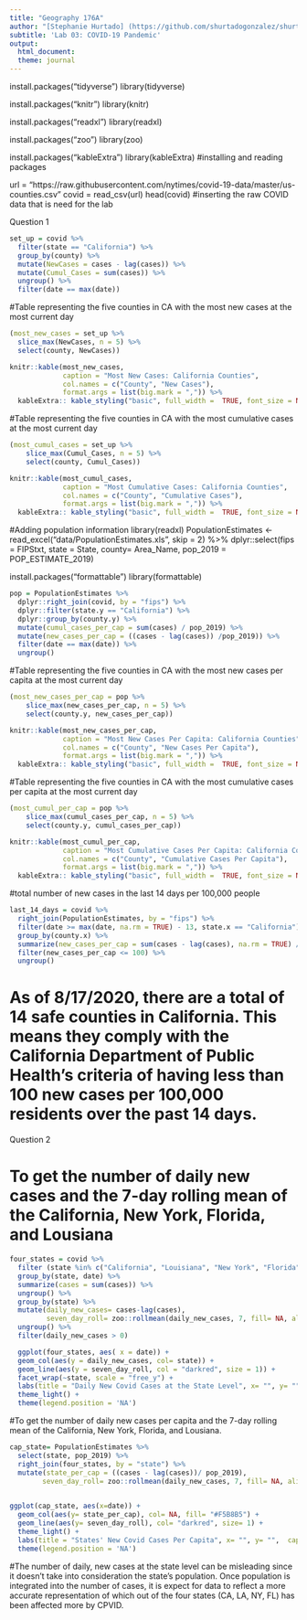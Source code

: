 ```yaml
---
title: "Geography 176A"
author: "[Stephanie Hurtado] (https://github.com/shurtadogonzalez/shurtadogonzalez.github.io)"
subtitle: 'Lab 03: COVID-19 Pandemic'
output:
  html_document:
  theme: journal
---
```



install.packages("tidyverse")
library(tidyverse)

install.packages("knitr")
library(knitr)

install.packages("readxl")
library(readxl)

install.packages("zoo")
library(zoo)

install.packages("kableExtra")
library(kableExtra)
#installing and reading packages 


url = "https://raw.githubusercontent.com/nytimes/covid-19-data/master/us-counties.csv"
covid = read_csv(url) 
head(covid)
#inserting the raw COVID data that is need for the lab 


Question 1 

```r

set_up = covid %>%
  filter(state == "California") %>% 
  group_by(county) %>% 
  mutate(NewCases = cases - lag(cases)) %>% 
  mutate(Cumul_Cases = sum(cases)) %>% 
  ungroup() %>% 
  filter(date == max(date))
```

#Table representing the five counties in CA with the most new cases at the most current day
```r
(most_new_cases = set_up %>% 
  slice_max(NewCases, n = 5) %>% 
  select(county, NewCases))

knitr::kable(most_new_cases,
             caption = "Most New Cases: California Counties",
             col.names = c("County", "New Cases"),
             format.args = list(big.mark = ",")) %>% 
  kableExtra:: kable_styling("basic", full_width =  TRUE, font_size = NULL)
```


#Table representing the five counties in CA with the most cumulative cases at the most current day
```r
(most_cumul_cases = set_up %>% 
    slice_max(Cumul_Cases, n = 5) %>% 
    select(county, Cumul_Cases))

knitr::kable(most_cumul_cases,
             caption = "Most Cumulative Cases: California Counties",
             col.names = c("County", "Cumulative Cases"),
             format.args = list(big.mark = ",")) %>% 
  kableExtra:: kable_styling("basic", full_width =  TRUE, font_size = NULL)
```


#Adding population information 
library(readxl)
PopulationEstimates <- read_excel("data/PopulationEstimates.xls", skip = 2) %>% 
  dplyr::select(fips = FIPStxt, state = State, county= Area_Name, pop_2019 = POP_ESTIMATE_2019)

install.packages("formattable")
library(formattable)


```r

pop = PopulationEstimates %>% 
  dplyr::right_join(covid, by = "fips") %>% 
  dplyr::filter(state.y == "California") %>% 
  dplyr::group_by(county.y) %>% 
  mutate(cumul_cases_per_cap = sum(cases) / pop_2019) %>%
  mutate(new_cases_per_cap = ((cases - lag(cases)) /pop_2019)) %>% 
  filter(date == max(date)) %>% 
  ungroup()

```

#Table representing the five counties in CA with the most new cases per capita at the most current day
```r
(most_new_cases_per_cap = pop %>% 
    slice_max(new_cases_per_cap, n = 5) %>% 
    select(county.y, new_cases_per_cap))

knitr::kable(most_new_cases_per_cap,
             caption = "Most New Cases Per Capita: California Counties",
             col.names = c("County", "New Cases Per Capita"),
             format.args = list(big.mark = ",")) %>% 
  kableExtra:: kable_styling("basic", full_width =  TRUE, font_size = NULL)
```

#Table representing the five counties in CA with the most cumulative cases per capita at the most current day
```r
(most_cumul_per_cap = pop %>% 
    slice_max(cumul_cases_per_cap, n = 5) %>% 
    select(county.y, cumul_cases_per_cap))

knitr::kable(most_cumul_per_cap,
             caption = "Most Cumulative Cases Per Capita: California Counties",
             col.names = c("County", "Cumulative Cases Per Capita"),
             format.args = list(big.mark = ",")) %>% 
  kableExtra:: kable_styling("basic", full_width =  TRUE, font_size = NULL)
```

#total number of new cases in the last 14 days per 100,000 people
```r

last_14_days = covid %>% 
  right_join(PopulationEstimates, by = "fips") %>% 
  filter(date >= max(date, na.rm = TRUE) - 13, state.x == "California") %>% 
  group_by(county.x) %>% 
  summarize(new_cases_per_cap = sum(cases - lag(cases), na.rm = TRUE) / (max(pop_2019) / 100000)) %>% 
  filter(new_cases_per_cap <= 100) %>% 
  ungroup()
```
# As of 8/17/2020, there are a total of 14 safe counties in California. This means they comply with the California Department of Public Health’s criteria of having less than 100 new cases per 100,000 residents over the past 14 days.

Question 2

# To get the number of daily new cases and the 7-day rolling mean of the California, New York, Florida, and Lousiana 
```r
 
four_states = covid %>% 
  filter (state %in% c("California", "Louisiana", "New York", "Florida")) %>% 
  group_by(state, date) %>%
  summarize(cases = sum(cases)) %>% 
  ungroup() %>% 
  group_by(state) %>% 
  mutate(daily_new_cases= cases-lag(cases), 
         seven_day_roll= zoo::rollmean(daily_new_cases, 7, fill= NA, align= 'right')) %>% 
  ungroup() %>% 
  filter(daily_new_cases > 0)

  ggplot(four_states, aes( x = date)) +
  geom_col(aes(y = daily_new_cases, col= state)) +
  geom_line(aes(y = seven_day_roll, col = "darkred", size = 1)) +
  facet_wrap(~state, scale = "free_y") +
  labs(title = "Daily New Covid Cases at the State Level", x= "", y= "", color = "", caption = "Lab 02", subtitle = "COVID-19 Data: NY Times" ) +
  theme_light() +
  theme(legend.position = 'NA')
```

#To get the number of daily new cases per capita and the 7-day rolling mean of the California, New York, Florida, and Lousiana.
```r
cap_state= PopulationEstimates %>% 
  select(state, pop_2019) %>% 
  right_join(four_states, by = "state") %>% 
  mutate(state_per_cap = ((cases - lag(cases))/ pop_2019), 
        seven_day_roll= zoo::rollmean(daily_new_cases, 7, fill= NA, align= 'right'))
  

ggplot(cap_state, aes(x=date)) +
  geom_col(aes(y= state_per_cap), col= NA, fill= "#F5B8B5") +
  geom_line(aes(y= seven_day_roll), col= "darkred", size= 1) +
  theme_light() +
  labs(title = "States' New Covid Cases Per Capita", x= "", y= "",  caption = "Lab 02", subtitle = "COVID-19 Data: NY Times" ) +
  theme(legend.position = 'NA')

```  
  
#The number of daily, new cases at the state level can be misleading since it doesn't take into consideration the state's population. Once population is integrated into the number of cases, it is expect for data to reflect a more accurate representation of which out of the four states (CA, LA, NY, FL) has been affected more by CPVID. 

            
  

  
  

